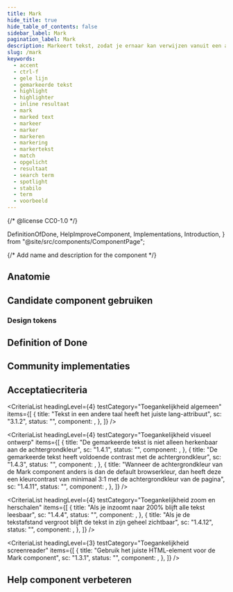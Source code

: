 ```yaml
---
title: Mark
hide_title: true
hide_table_of_contents: false
sidebar_label: Mark
pagination_label: Mark
description: Markeert tekst, zodat je ernaar kan verwijzen vanuit een andere context of omdat de tekst relevant is voor de huidige activiteit.
slug: /mark
keywords:
  - accent
  - ctrl-f
  - gele lijn
  - gemarkeerde tekst
  - highlight
  - highlighter
  - inline resultaat
  - mark
  - marked text
  - markeer
  - marker
  - markeren
  - markering
  - markertekst
  - match
  - opgelicht
  - resultaat
  - search term
  - spotlight
  - stabilo
  - term
  - voorbeeld
---
```


{/* @license CC0-1.0 */}

  DefinitionOfDone,
  HelpImproveComponent,
  Implementations,
  Introduction,
} from "@site/src/components/ComponentPage";

{/* Add name and description for the component */}


<Introduction component={component} headingLevel={1} description={description} />

<ComponentAliases component={component} />

## Anatomie

<ComponentAnatomy component={component} illustration={MarkIllustration} />

## Candidate component gebruiken

### Design tokens

<DesignTokens tokens={tokens} />

<Markdown omitH1 headingLevel={3}>
  <Usage />
</Markdown>

## Definition of Done

<DefinitionOfDone component={component} headingLevel={3} />

## Community implementaties

<Implementations component={component} headingLevel={3} />

## Acceptatiecriteria

<AcIntro />

<CriteriaList
  headingLevel={4}
  testCategory="Toegankelijkheid algemeen"
  items={[
    {
      title: "Tekst in een andere taal heeft het juiste lang-attribuut",
      sc: "3.1.2",
      status: "",
      component: <Wcag312 />,
    },
  ]}
/>

<CriteriaList
  headingLevel={4}
  testCategory="Toegankelijkheid visueel ontwerp"
  items={[
    {
      title: "De gemarkeerde tekst is niet alleen herkenbaar aan de achtergrondkleur",
      sc: "1.4.1",
      status: "",
      component: <Wcag141 />,
    },
    {
      title: "De gemarkeerde tekst heeft voldoende contrast met de achtergrondkleur",
      sc: "1.4.3",
      status: "",
      component: <Wcag143 />,
    },
    {
      title:
        "Wanneer de achtergrondkleur van de Mark component anders is dan de default browserkleur, dan heeft deze een kleurcontrast van minimaal 3:1 met de achtergrondkleur van de pagina",
      sc: "1.4.11",
      status: "",
      component: <Wcag1411 />,
    },
  ]}
/>

<CriteriaList
  headingLevel={4}
  testCategory="Toegankelijkheid zoom en herschalen"
  items={[
    {
      title: "Als je inzoomt naar 200% blijft alle tekst leesbaar",
      sc: "1.4.4",
      status: "",
      component: <Wcag144 />,
    },
    {
      title: "Als je de tekstafstand vergroot blijft de tekst in zijn geheel zichtbaar",
      sc: "1.4.12",
      status: "",
      component: <Wcag1412 />,
    },
  ]}
/>

<CriteriaList
  headingLevel={3}
  testCategory="Toegankelijkheid screenreader"
  items={[
    {
      title: "Gebruik het juiste HTML-element voor de Mark component",
      sc: "1.3.1",
      status: "",
      component: <Wcag131 />,
    },
  ]}
/>

## Help component verbeteren

<HelpImproveComponent component={component} headingLevel={3} />
